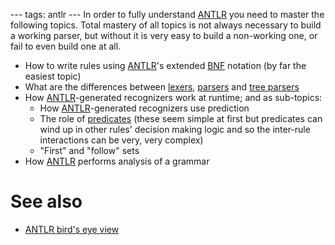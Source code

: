 ---
tags: antlr
---
In order to fully understand [[ANTLR]] you need to master the following topics. Total mastery of all topics is not always necessary to build a working parser, but without it is very easy to build a non-working one, or fail to even build one at all.

* How to write rules using [[ANTLR]]'s extended [[BNF]] notation (by far the easiest topic)
* What are the differences between [[lexers]], [[parsers]] and [[tree parsers]]
* How [[ANTLR]]-generated recognizers work at runtime; and as sub-topics:
** How [[ANTLR]]-generated recognizers use prediction
** The role of [[predicates]] (these seem simple at first but predicates can wind up in other rules' decision making logic and so the inter-rule interactions can be very, very complex)
** "First" and "follow" sets
* How [[ANTLR]] performs analysis of a grammar

= See also =

* [[ANTLR bird's eye view]]
